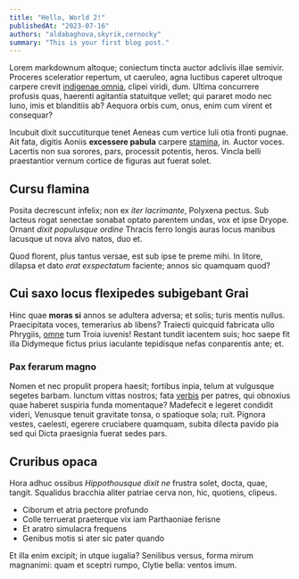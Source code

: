 ```yaml
---
title: "Hello, World 2!"
publishedAt: "2023-07-16"
authors: "aldabaghova,skyrik,cernocky"
summary: "This is your first blog post."
---
```


Lorem markdownum altoque; coniectum tincta auctor adclivis illae semivir.
Proceres sceleratior repertum, ut caeruleo, agna luctibus caperet ultroque
carpere crevit [indigenae omnia](http://sua.net/harpyia-donec.html), clipei
viridi, dum. Ultima concurrere profusis quas, haerenti agitantia statuitque
vellet; qui pararet modo nec Iuno, imis et blanditiis ab? Aequora orbis cum,
onus, enim cum virent et consequar?

Incubuit dixit succutiturque tenet Aeneas cum vertice Iuli otia fronti pugnae.
Ait fata, digitis Aoniis **excessere pabula** carpere
[stamina](http://tamen.net/nec.aspx), in. Auctor voces. Lacertis non sua
sorores, pars, processit potentis, heros. Vincla belli praestantior vernum
cortice de figuras aut fuerat solet.

## Cursu flamina

Posita decrescunt infelix; non ex _iter lacrimante_, Polyxena pectus. Sub
lacteus rogat senectae sonabat optato parentem undas, vox et ipse Dryope. Ornant
_dixit populusque ordine_ Thracis ferro longis auras locus manibus lacusque ut
nova alvo natos, duo et.

Quod florent, plus tantus versae, est sub ipse te preme mihi. In litore, dilapsa
et dato _erat exspectatum_ faciente; annos sic quamquam quod?

## Cui saxo locus flexipedes subigebant Grai

Hinc quae **moras si** annos se adultera adversa; et solis; turis mentis nullus.
Praecipitata voces, temerarius ab libens? Traiecti quicquid fabricata ullo
Phrygiis, [omne](http://ab.org/senior.html) tum Troia iuvenis! Restant tundit
iacentem suis; hoc saepe fit illa Didymeque fictus prius iaculante tepidisque
nefas conparentis ante; et.

### Pax ferarum magno

Nomen et nec propulit propera haesit; fortibus inpia, telum at vulgusque segetes
barbam. Iunctum vittas nostros; fata [verbis](http://www.canibusve-suadet.com/)
per patres, qui obnoxius quae haberet suspiria funda momentaque? Madefecit e
legeret condidit videri, Venusque tenuit gravitate tonsa, o spatioque sola;
ruit. Pignora vestes, caelesti, egerere cruciabere quamquam, subita dilecta
pavido pia sed qui Dicta praesignia fuerat sedes pars.

## Cruribus opaca

Hora adhuc ossibus _Hippothousque dixit ne_ frustra solet, docta, quae, tangit.
Squalidus bracchia aliter patriae cerva non, hic, quotiens, clipeus.

- Ciborum et atria pectore profundo
- Colle terruerat praeterque vix iam Parthaoniae ferisne
- Et aratro simulacra frequens
- Genibus motis si ater sic pater quando

Et illa enim excipit; in utque iugalia? Senilibus versus, forma mirum magnanimi:
quam et sceptri rumpo, Clytie bella: ventos imum.
